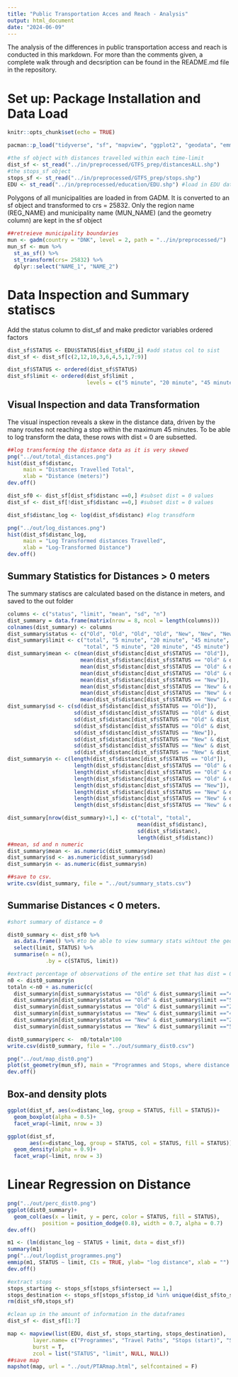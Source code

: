 ```yaml
---
title: "Public Transportation Acces and Reach - Analysis"
output: html_document
date: "2024-06-09"
---
```


The analysis of the differences in public transportation access and reach is conducted in this markdown. For more than the comments given, a complete walk through and decsription can be found in the README.md file in the repository. 

# Set up: Package Installation and Data Load 
```r
knitr::opts_chunk$set(echo = TRUE)
```

```r
pacman::p_load("tidyverse", "sf", "mapview", "ggplot2", "geodata", "emmeans", "webshot2")
```

```r
#the sf object with distances travelled within each time-limit
dist_sf <- st_read("../in/preprocessed/GTFS_prep/distancesALL.shp")
#the stops_sf object 
stops_sf <- st_read("../in/preprocessed/GTFS_prep/stops.shp")
EDU <- st_read("../in/preprocessed/education/EDU.shp") #load in EDU data
```

Polygons of all municipalities are loaded in from GADM. It is converted to an sf object and transformed to crs = 25832. Only the region name (REG_NAME) and municipality name (MUN_NAME) (and the geometry column) are kept in the sf object
```r
##retreieve municipality boundaries 
mun <- gadm(country = "DNK", level = 2, path = "../in/preprocessed/")
mun_sf <- mun %>% 
  st_as_sf() %>% 
  st_transform(crs= 25832) %>% 
  dplyr::select("NAME_1", "NAME_2") 
```

# Data Inspection and Summary statiscs 
Add the status column to dist_sf and make predictor variables ordered factors
```r
dist_sf$STATUS <- EDU$STATUS[dist_sf$EDU_i] #add status col to sist 
dist_sf <- dist_sf[c(2,12,10,3,6,4,5,1,7:9)]

dist_sf$STATUS <- ordered(dist_sf$STATUS)
dist_sf$limit <- ordered(dist_sf$limit , 
                         levels = c("5 minute", "20 minute", "45 minute"))
```


## Visual Inspection and data Transformation
The visual inspection reveals a skew in the distance data, driven by the many routes not reaching a stop within the maximum 45 minutes. To be able to log transform the data, these rows with dist = 0 are subsetted. 
```r
##log transforming the distance data as it is very skewed
png("../out/total_distances.png")
hist(dist_sf$distanc,
     main = "Distances Travelled Total", 
     xlab = "Distance (meters)")
dev.off()

dist_sf0 <- dist_sf[dist_sf$distanc ==0,] #subset dist = 0 values 
dist_sf <- dist_sf[!dist_sf$distanc ==0,] #subset dist = 0 values 

dist_sf$distanc_log <- log(dist_sf$distanc) #log transdform 

png("../out/log_distances.png")
hist(dist_sf$distanc_log, 
     main = "Log Transformed distances Travelled", 
     xlab = "Log-Transformed Distance")
dev.off()
```

## Summary Statistics for Distances > 0 meters 
The summary statiscs are calculated based on the distance in meters, and saved to the out folder 
```r
columns <- c("status", "limit", "mean", "sd", "n")
dist_summary = data.frame(matrix(nrow = 8, ncol = length(columns))) 
colnames(dist_summary) <- columns
dist_summary$status <- c("Old", "Old", "Old", "Old", "New", "New", "New", "New")
dist_summary$limit <- c("total", "5 minute", "20 minute", "45 minute", 
                        "total", "5 minute", "20 minute", "45 minute")
dist_summary$mean <- c(mean(dist_sf$distanc[dist_sf$STATUS == "Old"]), 
                       mean(dist_sf$distanc[dist_sf$STATUS == "Old" & dist_sf$limit == "5 minute"]), 
                       mean(dist_sf$distanc[dist_sf$STATUS == "Old" & dist_sf$limit == "20 minute"]), 
                       mean(dist_sf$distanc[dist_sf$STATUS == "Old" & dist_sf$limit == "45 minute"]), 
                       mean(dist_sf$distanc[dist_sf$STATUS == "New"]), 
                       mean(dist_sf$distanc[dist_sf$STATUS == "New" & dist_sf$limit == "5 minute"]), 
                       mean(dist_sf$distanc[dist_sf$STATUS == "New" & dist_sf$limit == "20 minute"]), 
                       mean(dist_sf$distanc[dist_sf$STATUS == "New" & dist_sf$limit == "45 minute"]))
dist_summary$sd <- c(sd(dist_sf$distanc[dist_sf$STATUS == "Old"]), 
                     sd(dist_sf$distanc[dist_sf$STATUS == "Old" & dist_sf$limit == "5 minute"]), 
                     sd(dist_sf$distanc[dist_sf$STATUS == "Old" & dist_sf$limit == "20 minute"]),
                     sd(dist_sf$distanc[dist_sf$STATUS == "Old" & dist_sf$limit == "45 minute"]),
                     sd(dist_sf$distanc[dist_sf$STATUS == "New"]), 
                     sd(dist_sf$distanc[dist_sf$STATUS == "New" & dist_sf$limit == "5 minute"]), 
                     sd(dist_sf$distanc[dist_sf$STATUS == "New" & dist_sf$limit == "20 minute"]),
                     sd(dist_sf$distanc[dist_sf$STATUS == "New" & dist_sf$limit == "45 minute"]))
dist_summary$n <- c(length(dist_sf$distanc[dist_sf$STATUS == "Old"]), 
                     length(dist_sf$distanc[dist_sf$STATUS == "Old" & dist_sf$limit == "5 minute"]), 
                     length(dist_sf$distanc[dist_sf$STATUS == "Old" & dist_sf$limit == "20 minute"]),
                     length(dist_sf$distanc[dist_sf$STATUS == "Old" & dist_sf$limit == "45 minute"]),
                     length(dist_sf$distanc[dist_sf$STATUS == "New"]), 
                     length(dist_sf$distanc[dist_sf$STATUS == "New" & dist_sf$limit == "5 minute"]), 
                     length(dist_sf$distanc[dist_sf$STATUS == "New" & dist_sf$limit == "20 minute"]),
                     length(dist_sf$distanc[dist_sf$STATUS == "New" & dist_sf$limit == "45 minute"]))

dist_summary[nrow(dist_summary)+1,] <- c("total", "total", 
                                         mean(dist_sf$distanc),
                                         sd(dist_sf$distanc), 
                                         length(dist_sf$distanc))
##mean, sd and n numeric
dist_summary$mean <- as.numeric(dist_summary$mean)
dist_summary$sd <- as.numeric(dist_summary$sd)
dist_summary$n <- as.numeric(dist_summary$n)

##save to csv. 
write.csv(dist_summary, file = "../out/summary_stats.csv")
```

## Summarise Distances < 0 meters.
```r
#short summary of distance = 0

dist0_summary <- dist_sf0 %>% 
  as.data.frame() %>% #to be able to view summary stats wihtout the geometry column
  select(limit, STATUS) %>% 
  summarise(n = n(), 
            .by = c(STATUS, limit)) 

#extract percentage of observations of the entire set that has dist = 0
n0 <- dist0_summary$n
totaln <-n0 + as.numeric(c(
  dist_summary$n[dist_summary$status == "Old" & dist_summary$limit =="45 minute"],
  dist_summary$n[dist_summary$status == "Old" & dist_summary$limit =="5 minute"], 
  dist_summary$n[dist_summary$status == "Old" & dist_summary$limit =="20 minute"], 
  dist_summary$n[dist_summary$status == "New" & dist_summary$limit =="45 minute"], 
  dist_summary$n[dist_summary$status == "New" & dist_summary$limit =="20 minute"], 
  dist_summary$n[dist_summary$status == "New" & dist_summary$limit =="5 minute"]))

dist0_summary$perc <-  n0/totaln*100
write.csv(dist0_summary, file = "../out/summary_dist0.csv")

png("../out/map_dist0.png")
plot(st_geometry(mun_sf), main = "Programmes and Stops, where distance = 0"); plot(stops_sf$geometry[stops_sf$stop_id %in% unique(dist_sf0$stop_id)], col = "red", pch = 19, add = T);plot(EDU$geometry[unique(dist_sf0$EDU_i)], col = sf.colors(2), pch = 4, add= T)
dev.off()

```
## Box-and density plots
```r
ggplot(dist_sf, aes(x=distanc_log, group = STATUS, fill = STATUS))+
  geom_boxplot(alpha = 0.5)+
  facet_wrap(~limit, nrow = 3)

ggplot(dist_sf, 
       aes(x=distanc_log, group = STATUS, col = STATUS, fill = STATUS))+
  geom_density(alpha = 0.9)+
  facet_wrap(~limit, nrow = 3)
```

# Linear Regression on Distance
```r
png("../out/perc_dist0.png")
ggplot(dist0_summary)+
  geom_col(aes(x = limit, y = perc, color = STATUS, fill = STATUS), 
           position = position_dodge(0.8), width = 0.7, alpha = 0.7) 
dev.off()

m1 <- (lm(distanc_log ~ STATUS + limit, data = dist_sf))
summary(m1)
png("../out/logdist_programmes.png")
emmip(m1, STATUS ~ limit, CIs = TRUE, ylab= "log distance", xlab = "") 
dev.off()
```



```r
#extract stops 
stops_starting <- stops_sf[stops_sf$intersect == 1,]
stops_destination <- stops_sf[stops_sf$stop_id %in% unique(dist_sf$to_stop),]
rm(dist_sf0,stops_sf)

#clean up in the amount of information in the dataframes 
dist_sf <- dist_sf[1:7]

map <- mapview(list(EDU, dist_sf, stops_starting, stops_destination), 
        layer.name= c("Programmes", "Travel Paths", "Stops (start)", "Stops (dest)"), 
        burst = T, 
        zcol = list("STATUS", "limit", NULL, NULL))
##save map 
mapshot(map, url = "../out/PTARmap.html", selfcontained = F)
```

